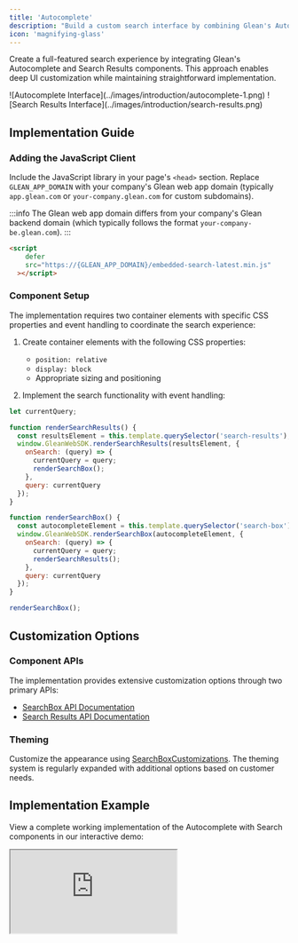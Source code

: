 ```yaml
---
title: 'Autocomplete'
description: "Build a custom search interface by combining Glean's Autocomplete and Search Results components"
icon: 'magnifying-glass'
---
```




Create a full-featured search experience by integrating Glean's Autocomplete and Search Results components. This approach enables deep UI customization while maintaining straightforward implementation.

<Frame>
  <div className="grid grid-cols-2 gap-3">
    ![Autocomplete Interface](../images/introduction/autocomplete-1.png)
    ![Search Results Interface](../images/introduction/search-results.png)
  </div>
</Frame>

## Implementation Guide

### Adding the JavaScript Client

Include the JavaScript library in your page's `<head>` section. Replace `GLEAN_APP_DOMAIN` with your company's Glean web app domain (typically `app.glean.com` or `your-company.glean.com` for custom subdomains).

:::info
  The Glean web app domain differs from your company's Glean backend domain
  (which typically follows the format `your-company-be.glean.com`).
:::

<Tabs>
  <TabItem value="html" label="HTML">

  ```html
  <script
      defer
      src="https://{GLEAN_APP_DOMAIN}/embedded-search-latest.min.js"
    ></script>
  ```

  </TabItem>
</Tabs>

### Component Setup

The implementation requires two container elements with specific CSS properties and event handling to coordinate the search experience:

1. Create container elements with the following CSS properties:

   - `position: relative`
   - `display: block`
   - Appropriate sizing and positioning

2. Implement the search functionality with event handling:

<Tabs>
<TabItem value="search-implementation" label="Search Implementation">

```javascript
let currentQuery;

function renderSearchResults() {
  const resultsElement = this.template.querySelector('search-results');
  window.GleanWebSDK.renderSearchResults(resultsElement, {
    onSearch: (query) => {
      currentQuery = query;
      renderSearchBox();
    },
    query: currentQuery
  });
}

function renderSearchBox() {
  const autocompleteElement = this.template.querySelector('search-box');
  window.GleanWebSDK.renderSearchBox(autocompleteElement, {
    onSearch: (query) => {
      currentQuery = query;
      renderSearchResults();
    },
    query: currentQuery
  });
}

renderSearchBox();
```

</TabItem>
</Tabs>

## Customization Options

### Component APIs

The implementation provides extensive customization options through two primary APIs:

- [SearchBox API Documentation](https://app.glean.com/meta/browser_api/interfaces/GleanWebSDK.html#renderSearchBox)
- [Search Results API Documentation](https://app.glean.com/meta/browser_api/interfaces/GleanWebSDK.html#renderSearchResults)

### Theming

Customize the appearance using [SearchBoxCustomizations](https://app.glean.com/meta/browser_api/interfaces/SearchBoxCustomizations.html). The theming system is regularly expanded with additional options based on customer needs.

## Implementation Example

View a complete working implementation of the Autocomplete with Search components in our interactive demo:

<Frame>
  <iframe
    src="https://codepen.io/GleanWork/embed/VwWJOjZ?default-tab=js%2Cresult&editable=true"
    style={{width: '100%', height: '500px'}}
    title="Autocomplete with Search | Glean"
  />
</Frame>
```
